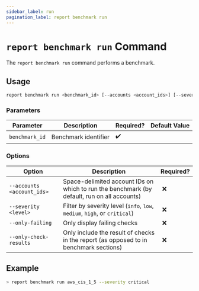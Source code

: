 ```yaml
---
sidebar_label: run
pagination_label: report benchmark run
---
```


# `report benchmark run` Command

The `report benchmark run` command performs a benchmark.

## Usage

```bash
report benchmark run <benchmark_id> [--accounts <account_ids>] [--severity <level>] [--only-failing] [--only-check-results]
```

### Parameters

| Parameter      | Description          | Required? | Default Value |
| -------------- | -------------------- | --------- | ------------- |
| `benchmark_id` | Benchmark identifier | ✔️        |               |

### Options

| Option                     | Description                                                                                 | Required? |
| -------------------------- | ------------------------------------------------------------------------------------------- | --------- |
| `--accounts <account_ids>` | Space-delimited account IDs on which to run the benchmark (by default, run on all accounts) | ️ ❌      |
| `--severity <level>`       | Filter by severity level (`info`, `low`, `medium`, `high`, or `critical`)                   | ️ ❌      |
| `--only-failing`           | Only display failing checks                                                                 | ️ ❌      |
| `--only-check-results`     | Only include the result of checks in the report (as opposed to in benchmark sections)       | ️ ❌      |

## Example

```bash
> report benchmark run aws_cis_1_5 --severity critical
```
